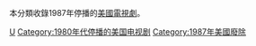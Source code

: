 本分類收錄1987年停播的[[美國|美國]][[電視劇|電視劇]]。

{{year by category
|m=1
|c=9
|d=8
|y=7
|cat=停播的美國電視剧
|sortkey=美國電視
|parent=各年停播的美國電視劇
|subcat=1987年美國電視
}}

[[Category:1987年停播的電視劇|U]]
[[Category:1980年代停播的美国电视剧|Category:1980年代停播的美国电视剧]]
[[Category:1987年美國廢除|Category:1987年美國廢除]]